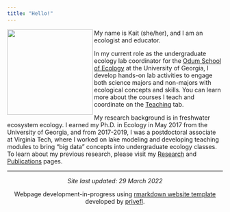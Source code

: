 ```yaml
---
title: "Hello!"
---
```


<img src="./images/Farrell_head.jpg" align="left" height="200"/>
My name is Kait (she/her), and I am an ecologist and educator. 

In my current role as the undergraduate ecology lab coordinator for the [Odum School of Ecology](http://ecology.uga.edu/) at the University of Georgia, I develop   hands-on lab activities to engage both science majors and non-majors with ecological concepts and skills. You can learn more about the courses I teach and coordinate on the [Teaching](https://farrellkj2.github.io/teaching.html) tab.    

My research background is in freshwater ecosystem ecology. I earned my Ph.D. in Ecology in May 2017 from the University of Georgia, and from 2017-2019, I was a postdoctoral associate at Virginia Tech, where I worked on lake modeling and developing teaching modules to bring "big data" concepts into undergraduate ecology classes. To learn about my previous research, please visit my [Research](https://farrellkj2.github.io/research.html) and [Publications](https://farrellkj2.github.io/pubs.html) pages. 

****
<center>
*Site last updated: 29 March 2022*

Webpage development-in-progress using [rmarkdown website template](https://github.com/privefl/rmarkdown-website-template){target="_blank"} developed by [privefl](https://github.com/privefl){target="_blank"}. 
</center>

